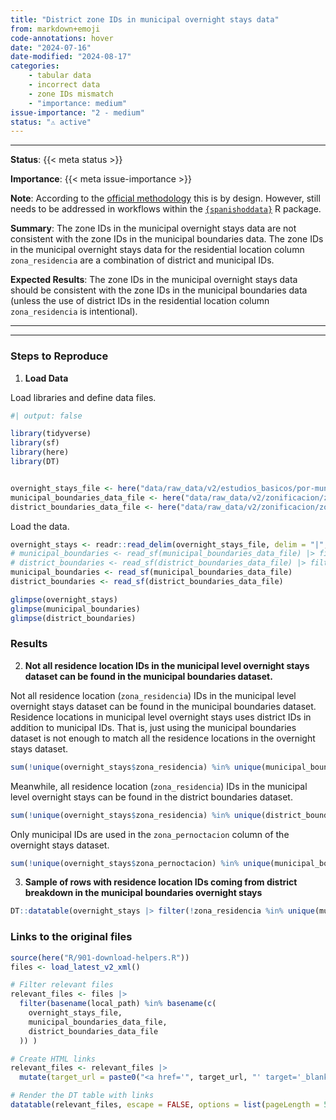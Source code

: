 ```yaml
---
title: "District zone IDs in municipal overnight stays data"
from: markdown+emoji
code-annotations: hover
date: "2024-07-16"
date-modified: "2024-08-17"
categories:
    - tabular data
    - incorrect data
    - zone IDs mismatch
    - "importance: medium"
issue-importance: "2 - medium"
status: "⚠️ active"
---
```


---

**Status**: {{< meta status >}}

**Importance**: {{< meta issue-importance >}}

**Note**: According to the [official methodology](https://www.transportes.gob.es/recursos_mfom/paginabasica/recursos/a3_informe_metodologico_resumen_v6.pdf) this is by design. However, still needs to be addressed in workflows within the [`{spanishoddata}`](https://github.com/Robinlovelace/spanishoddata){target='_blank'} R package.

**Summary**: The zone IDs in the municipal overnight stays data are not consistent with the zone IDs in the municipal boundaries data. The zone IDs in the municipal overnight stays data for the residential location column `zona_residencia` are a combination of district and municipal IDs.

**Expected Results**: The zone IDs in the municipal overnight stays data should be consistent with the zone IDs in the municipal boundaries data (unless the use of district IDs in the residential location column `zona_residencia` is intentional).

---


---


### Steps to Reproduce

1. **Load Data**

Load libraries and define data files.

```r
#| output: false

library(tidyverse)
library(sf)
library(here)
library(DT)


overnight_stays_file <- here("data/raw_data/v2/estudios_basicos/por-municipios/pernoctaciones/ficheros-diarios/2022-01/20220101_Pernoctaciones_municipios.csv.gz")
municipal_boundaries_data_file <- here("data/raw_data/v2/zonificacion/zonificacion_municipios/zonificacion_municipios.shp")
district_boundaries_data_file <- here("data/raw_data/v2/zonificacion/zonificacion_distritos/zonificacion_distritos.shp")
```

Load the data.


```r
overnight_stays <- readr::read_delim(overnight_stays_file, delim = "|", show_col_types = FALSE, name_repair = "unique_quiet")
# municipal_boundaries <- read_sf(municipal_boundaries_data_file) |> filter(!grepl("PT|FR|externo", ID))
# district_boundaries <- read_sf(district_boundaries_data_file) |> filter(!grepl("PT|FR|externo", ID))
municipal_boundaries <- read_sf(municipal_boundaries_data_file)
district_boundaries <- read_sf(district_boundaries_data_file)
```

```r
glimpse(overnight_stays)
glimpse(municipal_boundaries)
glimpse(district_boundaries)
```


### Results

2. **Not all residence location IDs in the municipal level overnight stays dataset can be found in the municipal boundaries dataset.**

Not all residence location (`zona_residencia`) IDs in the municipal level overnight stays dataset can be found in the municipal boundaries dataset. Residence locations in municipal level overnight stays uses district IDs in addition to municipal IDs. That is, just using the municipal boundaries dataset is not enough to match all the residence locations in the overnight stays dataset.

```r
sum(!unique(overnight_stays$zona_residencia) %in% unique(municipal_boundaries$ID))
```

Meanwhile, all residence location (`zona_residencia`) IDs in the municipal level overnight stays can be found in the district boundaries dataset.

```r
sum(!unique(overnight_stays$zona_residencia) %in% unique(district_boundaries$ID))
```

Only municipal IDs are used in the `zona_pernoctacion` column of the overnight stays dataset.

```r
sum(!unique(overnight_stays$zona_pernoctacion) %in% unique(municipal_boundaries$ID))
```


3. **Sample of rows with residence location IDs coming from district breakdown in the municipal boundaries overnight stays**

```r
DT::datatable(overnight_stays |> filter(!zona_residencia %in% unique(municipal_boundaries$ID)) |> sample_n(100))
```



### Links to the original files

```r
source(here("R/901-download-helpers.R"))
files <- load_latest_v2_xml()

# Filter relevant files
relevant_files <- files |> 
  filter(basename(local_path) %in% basename(c(
    overnight_stays_file,
    municipal_boundaries_data_file,
    district_boundaries_data_file
  )) )

# Create HTML links
relevant_files <- relevant_files |> 
  mutate(target_url = paste0("<a href='", target_url, "' target='_blank'>", target_url, "</a>"))

# Render the DT table with links
datatable(relevant_files, escape = FALSE, options = list(pageLength = 5))
```
